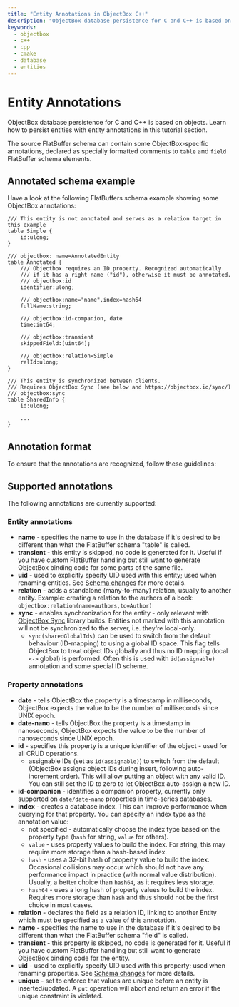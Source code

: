 ```yaml
---
title: "Entity Annotations in ObjectBox C++"
description: "ObjectBox database persistence for C and C++ is based on objects. Learn how to persist entities with entity annotations in this tutorial section."
keywords:
  - objectbox
  - c++
  - cpp
  - cmake
  - database
  - entities
---
```








<TechnicalArticleSchema
  headline="Entity Annotations in ObjectBox C++"
  description="ObjectBox database persistence for C and C++ is based on objects. Learn how to persist entities with entity annotations in this tutorial section."
  url="https://cpp.objectbox.io/entity-annotations"
  datePublished="2025-07-21"
  dateModified="2025-07-21"
/>

# Entity Annotations

ObjectBox database persistence for C and C++ is based on objects. Learn how to persist entities with entity annotations in this tutorial section.


The source FlatBuffer schema can contain some ObjectBox-specific annotations, declared as specially formatted comments to `table` and `field` FlatBuffer schema elements.&#x20;

## Annotated schema example

Have a look at the following FlatBuffers schema example showing some ObjectBox annotations:

```fbs title="schema.fbs"
/// This entity is not annotated and serves as a relation target in this example
table Simple {
    id:ulong;
}

/// objectbox: name=AnnotatedEntity
table Annotated {
    /// Objectbox requires an ID property. Recognized automatically 
    /// if it has a right name ("id"), otherwise it must be annotated.
    /// objectbox:id
    identifier:ulong;

    /// objectbox:name="name",index=hash64
    fullName:string;

    /// objectbox:id-companion, date
    time:int64;

    /// objectbox:transient
    skippedField:[uint64];

    /// objectbox:relation=Simple
    relId:ulong;
}

/// This entity is synchronized between clients.
/// Requires ObjectBox Sync (see below and https://objectbox.io/sync/)
/// objectbox:sync
table SharedInfo {
    id:ulong;
    
    ...
}
```

## Annotation format
To ensure that the annotations are recognized, follow these guidelines:



## Supported annotations

The following annotations are currently supported:

### **Entity annotations**

* **name** - specifies the name to use in the database if it's desired to be different than what the FlatBuffer schema "table" is called.
* **transient** - this entity is skipped, no code is generated for it. Useful if you have custom FlatBuffer handling but still want to generate ObjectBox binding code for some parts of the same file.
* **uid** - used to explicitly specify UID used with this entity; used when renaming entities. See [Schema changes](schema-changes) for more details.
* **relation** - adds a standalone (many-to-many) relation, usually to another entity. Example: creating a relation to the authors of a book: `objectbox:relation(name=authors,to=Author)`
* **sync** - enables synchronization for the entity - only relevant with [ObjectBox Sync](https://objectbox.io/sync/) library builds. Entities not marked with this annotation will not be synchronized to the server, i.e. they're local-only.
  * `sync(sharedGlobalIds)` can be used to switch from the default behaviour (ID-mapping) to using a global ID space. This flag tells ObjectBox to treat object IDs globally and thus no ID mapping (local `<->` global) is performed. Often this is used with `id(assignable)` annotation and some special ID scheme.

### **Property annotations**

* **date** - tells ObjectBox the property is a timestamp in milliseconds, ObjectBox expects the value to be the number of milliseconds since UNIX epoch.
* **date-nano** - tells ObjectBox the property is a timestamp in nanoseconds, ObjectBox expects the value to be the number of nanoseconds since UNIX epoch.
* **id** - specifies this property is a unique identifier of the object - used for all CRUD operations.
  * assignable IDs (set as `id(assignable)`) to switch from the default (ObjectBox assigns object IDs during insert, following auto-increment order). This will allow putting an object with any valid ID. You can still set the ID to zero to let ObjectBox auto-assign a new ID.
* **id-companion** - identifies a companion property, currently only supported on `date/date-nano` properties in time-series databases.
* **index** - creates a database index. This can improve performance when querying for that property. You can specify an index type as the annotation value:
  * not specified - automatically choose the index type based on the property type (`hash` for string, `value` for others).
  * `value` - uses property values to build the index. For string, this may require more storage than a hash-based index.
  * `hash` - uses a 32-bit hash of property value to build the index. Occasional collisions may occur which should not have any performance impact in practice (with normal value distribution). Usually, a better choice than `hash64`, as it requires less storage.
  * `hash64` - uses a long hash of property values to build the index. Requires more storage than `hash` and thus should not be the first choice in most cases.
* **relation** - declares the field as a relation ID, linking to another Entity which must be specified as a value of this annotation.
* **name** - specifies the name to use in the database if it's desired to be different than what the FlatBuffer schema "field" is called.
* **transient** - this property is skipped, no code is generated for it. Useful if you have custom FlatBuffer handling but still want to generate ObjectBox binding code for the entity.
* **uid** - used to explicitly specify UID used with this property; used when renaming properties. See [Schema changes](schema-changes) for more details.
* **unique** - set to enforce that values are unique before an entity is inserted/updated. A `put` operation will abort and return an error if the unique constraint is violated.